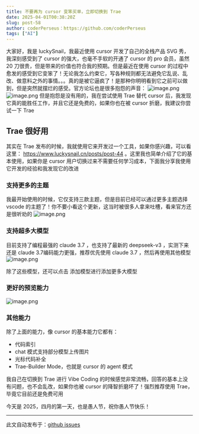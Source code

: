 ```yaml
---
title: 不要再为 cursor 变笨买单，立即切换到 Trae
date: 2025-04-01T00:38:20Z
slug: post-58
author: coderPerseus：https://github.com/coderPerseus
tags: ["AI"]
---
```


大家好，我是 luckySnail，我最近使用 cursor 开发了自己的全栈产品 SVG 秀， 我深刻感受到了 cursor 的强大，也毫不手软的开通了 cursor 的 pro 会员，虽然 20 刀很贵，但是带来的价值也符合我的预期。但是最近在使用 cursor 的过程中愈发的感受到它变笨了！无论我怎么约束它，写各种规则都无法避免它乱说、乱改、做意料之外的事情。。。真的是被它逼疯了！是那种你明明看到它之前可以做到，但是突然就摆烂的感受。官方论坛也是很多抱怨的声音：
![image.png](https://blog-1304565468.cos.ap-shanghai.myqcloud.com/work/20250401002016.png)
![image.png](https://blog-1304565468.cos.ap-shanghai.myqcloud.com/work/20250401002247.png)
但是抱怨是没有用的，我在尝试使用 Trae 替代 cursor 后，我发现它真的能胜任工作，并且它还是免费的，如果你也在被 cursor 折磨，我建议你尝试一下 Trae 
## Trae 很好用

其实在 Trae 发布的时候，我就使用它来开发过一个工具，如果你感兴趣，可以看这里： https://www.luckysnail.cn/posts/post-44 。这里我也简单介绍了它的基本使用，如果你是 cursor 用户切换过来不需要任何学习成本，下面我分享我使用它开发的经验和我发现它的改进

### 支持更多的主题

我最开始使用的时候，它仅支持三款主题，但是目前已经可以通过更多主题选择 vscode 的主题了！你不要小看这个更新，这当时被很多人拿来吐槽，看来官方还是很听劝的
![image.png](https://blog-1304565468.cos.ap-shanghai.myqcloud.com/work/20250401002948.png)

### 支持超多大模型

目前支持了编程最强的 claude 3.7 ，也支持了最新的 deepseek-v3 ，实测下来还是 claude 3.7编码能力更强，推荐优先使用 claude 3.7 ，然后再使用其他模型
![image.png](https://blog-1304565468.cos.ap-shanghai.myqcloud.com/work/20250401003713.png)

除了这些模型，还可以点击 添加模型进行添加更多大模型
### 更好的预览能力

![image.png](https://blog-1304565468.cos.ap-shanghai.myqcloud.com/work/20250401004342.png)


### 其他能力

除了上面的能力，像 cursor 的基本能力它都有：
- 代码索引
- chat 模式支持部分模型上传图片
- 光标代码补全
-  Trae-Builder Mode，也就是 cursor 的 agent 模式

我自己在切换到 Trae 进行 Vibe Coding 的时候感觉非常流畅，回答的基本上没有问题，也不会乱改，如果你也被 cursor 的降智折磨坏了！强烈推荐使用 Trae，毕竟它目前还是免费可用


今天是 2025，四月的第一天，也是愚人节，祝你愚人节快乐！

---
此文自动发布于：<a href="https://github.com/coderPerseus/blog/issues/58" target="_blank">github issues</a>
